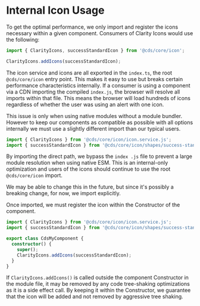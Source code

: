 
<Meta title="Internal Documentation/Using Icons" />

# Internal Icon Usage

To get the optimal performance, we only import and register the icons necessary
within a given component. Consumers of Clarity Icons would use the following:

```typescript
import { ClarityIcons, successStandardIcon } from '@cds/core/icon';

ClarityIcons.addIcons(successStandardIcon);
```

The icon service and icons are all exported in the `index.ts`, the root
`@cds/core/icon` entry point. This makes it easy to use but breaks certain performance
characteristics internally. If a consumer is using a component via a CDN
importing the compiled `index.js`, the browser will resolve all imports within
that file. This means the browser will load hundreds of icons regardless of whether
the user was using an alert with one icon.

This issue is only when using native modules without a module bundler. However
to keep our components as compatible as possible with all options internally we
must use a slightly different import than our typical users.

```typescript
import { ClarityIcons } from '@cds/core/icon/icon.service.js';
import { successStandardIcon } from '@cds/core/icon/shapes/success-standard.js';
```

By importing the direct path, we bypass the `index .js` file to prevent
a large module resolution when using native ESM. This is an internal-only
optimization and users of the icons should continue to use the root `@cds/core/icon` import.

We may be able to change this in the future, but since it's possibly a breaking
change, for now, we import explicitly.

Once imported, we must register the icon within the Constructor of the component.

```typescript
import { ClarityIcons } from '@cds/core/icon/icon.service.js';
import { successStandardIcon } from '@cds/core/icon/shapes/success-standard.js';

export class CdsMyComponent {
  constructor() {
    super();
    ClarityIcons.addIcons(successStandardIcon);
  }
}
```

If `ClarityIcons.addIcons()` is called outside the component Constructor in the
module file, it may be removed by any code tree-shaking optimizations as it is a
side effect call. By keeping it within the Constructor, we guarantee that the
icon will be added and not removed by aggressive tree shaking.
